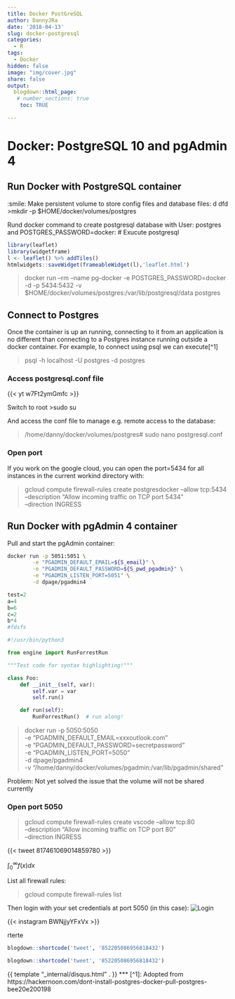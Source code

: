 ```yaml
---
title: Docker PostGreSQL
author: DannyJRa
date: '2018-04-13'
slug: docker-postgresql
categories:
  - R
tags:
  - Docker
hidden: false
image: "img/cover.jpg"
share: false
output:
  blogdown::html_page:
   # number_sections: true
    toc: TRUE

---
```


# Docker: PostgreSQL 10 and pgAdmin 4


## Run Docker with PostgreSQL container
:smile:
Make persistent volume to store config files and database files:
d
<!--more-->
dfd
>mkdir -p $HOME/docker/volumes/postgres

Rund docker command to create postgresql database with User: postgres and POSTGRES_PASSWORD=docker:
# Exucute postgresql 

```r
library(leaflet)
library(widgetframe)
l <- leaflet() %>% addTiles()
htmlwidgets::saveWidget(frameableWidget(l),'leaflet.html')
```

>docker run --rm   --name pg-docker -e POSTGRES_PASSWORD=docker -d -p 5434:5432 -v $HOME/docker/volumes/postgres:/var/lib/postgresql/data  postgres

## Connect to Postgres

Once the container is up an running, connecting to it from an application is no different than connecting to a Postgres instance running outside a docker container. For example, to connect using psql we can execute[^1]

>psql -h localhost -U postgres -d postgres

### Access postgresql.conf file

{{< yt w7Ft2ymGmfc >}}

Switch to root 
>sudo su


And access the conf file to manage e.g. remote access to the database:

>/home/danny/docker/volumes/postgres# sudo nano postgresql.conf


### Open port

If you work on the google cloud, you can open the port=5434 for all instances in the current workind directory with:

>gcloud compute firewall-rules create postgresdocker --allow tcp:5434 \
      --description "Allow incoming traffic on TCP port 5434" \
      --direction INGRESS

      
##  Run Docker with pgAdmin 4 container

Pull and start the pgAdmin container:




```bash
docker run -p 5051:5051 \
        -e "PGADMIN_DEFAULT_EMAIL=${S_email}" \
        -e "PGADMIN_DEFAULT_PASSWORD=${S_pwd_pgadmin}" \
        -e "PGADMIN_LISTEN_PORT=5051" \
        -d dpage/pgadmin4
```


```r
test=2
a=4
b=6
c=2
b*4
#fdsfs
```

```python
#!/usr/bin/python3

from engine import RunForrestRun

"""Test code for syntax highlighting!"""

class Foo:
	def __init__(self, var):
		self.var = var
		self.run()

	def run(self):
		RunForrestRun()  # run along!
```


>docker run -p 5050:5050 \
        -e "PGADMIN_DEFAULT_EMAIL=xxxoutlook.com" \
        -e "PGADMIN_DEFAULT_PASSWORD=secretpassword" \
        -e "PGADMIN_LISTEN_PORT=5050" \
        -d dpage/pgadmin4 \
        -v "/home/danny/docker/volumes/pgadmin:/var/lib/pgadmin/shared"

Problem: Not yet solved the issue that the volume will not be shared currently

       
### Open port 5050 


>gcloud compute firewall-rules create vscode --allow tcp:80 \
      --description "Allow incoming traffic on TCP port 80" \
      --direction INGRESS
 
{{< tweet 817461069014859780 >}}

$\int_0^\infty f(x) dx$

List all firewall rules:

>gcloud compute firewall-rules list

Then login with your set credentials at port 5050 (in this case):
![Login](pgAdmin_login.png) 

{{< instagram BWNjjyYFxVx >}}
        
rterte


```r
blogdown::shortcode('tweet', '852205086956818432')
```

```r
blogdown::shortcode('tweet', '852205086956818432')
```
{{ template "_internal/disqus.html" . }}
***
[^1]: Adopted from https://hackernoon.com/dont-install-postgres-docker-pull-postgres-bee20e200198